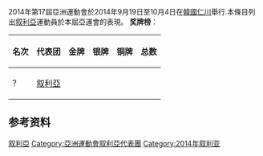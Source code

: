 {{update|time=2014-09-20T06:34:00+00:00}}
{{Infobox Country Asian Games
|NOC=SYR
|year=2014
|competitors= 
|sports=
|flagbearer=  
|gold=0 
|silver=0
|bronze=0
|total=0
|rank=
}}
2014年第17屆亞洲運動會於2014年9月19日至10月4日在[[韓國|韓國]][[仁川|仁川]]舉行.本條目列出[[叙利亞|叙利亞]]運動員於本屆亞運會的表現。
'''奖牌榜'''：
{| class="wikitable"
|-
! 名次 !! 代表团 !! 金牌 !! 银牌 !! 铜牌 !! 总数
|-
| ? || [[叙利亞|叙利亞]] ||  ||   ||  ||  
|}
==参考资料==
{{2014年亚洲运动会代表团}}
[[Category:2014年亚洲运动会代表团|叙利亞]]
[[Category:亞洲運動會叙利亞代表團|Category:亞洲運動會叙利亞代表團]]
[[Category:2014年叙利亚|Category:2014年叙利亚]]
